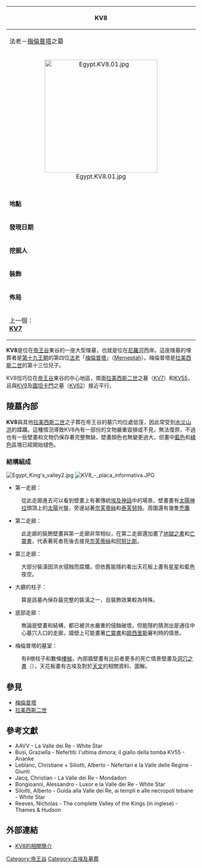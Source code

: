{{coord|25|26|24|N|32|21|36|E|display=title|type:landmark_source:dewiki}}
{| class="infobox" style="width:20em;"
!colspan="3"|KV8
|-
!colspan="3"|法老－[[梅倫普塔|梅倫普塔]]之墓
|-
| colspan="2" style="padding-bottom:1em;text-align:center;" | [[File:Egypt.KV8.01.jpg|300px]]
|-
|'''地點'''
|colspan="2"|帝王谷（東谷）
|-
|'''發現日期'''
|colspan="2"|1737年（首次發現）
|-
|'''挖掘人'''
|colspan="2"|1737-1738 : [[理查德·波科克|理查德·波科克]]  <br />1799 : [[埃及-叙利亚战役|Expédition napoléonienne]]  <br />1825 : {{link-fr|James Burton|James Burton}}  <br />1825-1835 : {{link-fr|Robert Hay|Robert Hay}}  <br />1826-1827 : {{link-fr|Edward William Lane|Edward William Lane}}  <br />1844-1845 : {{link-fr|Karl Richard Lepsius|Karl Richard Lepsius}}  <br />1903-1904 : [[霍華德·卡特|Howard Carter]]  <br />1985-1988 : {{link-fr|Edwin C. Brock|Edwin C. Brock}} 
|-
|'''裝飾'''
|colspan="2"|[[地獄之書|地獄之書]]、[[亡靈書|亡靈書]]、[[洞穴之書|洞穴之書]]
|-
|'''佈局'''
|colspan="2"|筆直
|- style="text-align: center;"
| style="width: 50%;" | 上一個：<br />'''[[KV7|KV7]]'''
| style="width: 50%;" | 下一個：<br />'''[[KV9|KV9]]'''
|}
'''KV8'''是位在[[帝王谷|帝王谷]]東谷的一座大型陵墓，也就是位在[[尼羅河|尼羅河]]西岸。這座陵墓的埋葬者是[[第十九王朝|第十九王朝]]的第四位[[法老|法老]]「[[梅倫普塔|梅倫普塔]]」（[[麦伦普塔|Merneptah]]）。梅倫普塔是[[拉美西斯二世|拉美西斯二世]]的第十三位兒子。

KV8恰巧位在[[帝王谷|帝王谷]]東谷的中心地區，南面[[拉美西斯二世|拉美西斯二世]]之墓（[[KV7|KV7]]）和[[KV55|KV55]]，且與[[KV9|KV9]]及[[圖坦卡門|圖坦卡門]]之墓（[[KV62|KV62]]）接近平行。

== 陵墓內部 ==

'''KV8'''與其他[[拉美西斯二世|拉美西斯二世]]之子葬在帝王谷的墓穴均位處低窪，因此常受到[[水災|水災]][[山崩|山洪]]的蹂躝。這種情況導致KV8內有一部份的文物嚴重毀損或不見，無法復原，不過也有一些壁畫和文物仍保存著完整無缺，壁畫顏色也無變更過大，但畫中[[藍色|藍色]]和[[綠色|綠色]]區塊已經開始褪色。

===結構組成===
[[File:Egypt_King's_valley2.jpg|thumb]]
[[File:KV8_-_placa_informativa.JPG|thumb]]
* 第一走廊：
:從此走廊進去可以看到壁畫上有著傳統[[埃及神話|埃及神話]]中的場景。壁畫畫有[[太陽神|太陽神]][[拉|拉]]頭頂上的[[太陽|太陽]]光盤，旁邊站著[[奈芙蒂絲|奈芙蒂絲]]和[[泰芙努特|泰芙努特]]。周圍還有幾隻[[禿鷹|禿鷹]]
* 第二走廊：
:此走廊的裝飾壁畫與第一走廊非常相似，在第二走廊還加畫了[[地獄之書|地獄之書]]和[[亡靈書|亡靈書]]，代表著死者死後去接見[[奈芙蒂絲|奈芙蒂絲]]和[[阿努比斯|阿努比斯]]。
* 第三走廊：
:大部分裝潢因洪水侵蝕而腐爛，但依舊能隱約看出天花板上畫有[[星星|星星]]和藍色夜空。
* 大廳的柱子：
:算是該墓內保存最完整的裝潢之一，且裝飾效果較為特殊。
* 底部走廊：
:無論是壁畫和結構，都已被洪水嚴重的侵蝕破壞，但能隱約猜測出是通往中心墓穴入口的走廊，牆壁上可能畫著[[亡靈書|亡靈書]]和[[歐西里斯|歐西里斯]]審判時的情景。
* 梅倫普塔的墓室：
:有8根柱子和數條[[樓梯|樓梯]]，內部牆壁畫有比前者更多的死亡情景壁畫及[[洞穴之書|洞穴之書]]（{{link-es|Libro de las Cavernas|Libro de las Cavernas}}），天花板畫有古埃及對於[[天文|天文]]的相關資料、圖解。

== 參見 ==
* [[梅倫普塔|梅倫普塔]]
* [[拉美西斯二世|拉美西斯二世]]

== 參考文獻 ==

*AAVV - La Valle dei Re - White Star
*Busi, Graziella - Nefertiti: l'ultima dimora;  il giallo della tomba KV55 - Ananke
*Leblanc, Christiane + Siliotti, Alberto - Nefertari e la Valle delle Regine - Giunti
*Jacq, Christian - La Valle dei Re - Mondadori
*Bongioanni, Alessandro - Luxor e la Valle dei Re - White Star
*Siloitti, Alberto - Guida alla Valle dei Re, ai templi e alle necropoli tebane - White Star
*Reeves, Nicholas - The complete Valley of the Kings (in inglese) - Thames & Hudson
{{commonscat}}

== 外部連結 ==
* {{en}}[https://web.archive.org/web/20160124015332/http://www.thebanmappingproject.com/sites/browse_tomb_822.html KV8的相關簡介]

{{帝王谷}}

[[Category:帝王谷|Category:帝王谷]]
[[Category:古埃及墓葬|Category:古埃及墓葬]]